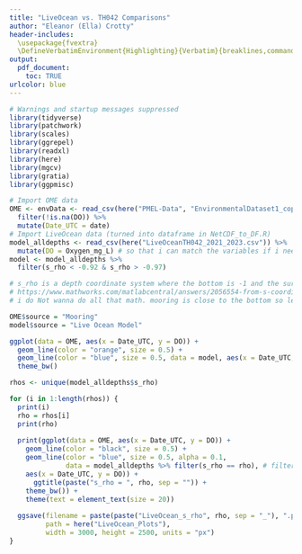 ```yaml
---
title: "LiveOcean vs. TH042 Comparisons"
author: "Eleanor (Ella) Crotty"
header-includes:
  \usepackage{fvextra}
  \DefineVerbatimEnvironment{Highlighting}{Verbatim}{breaklines,commandchars=\\\{\}}
output:
  pdf_document:
    toc: TRUE
urlcolor: blue
---
```


```r
# Warnings and startup messages suppressed
library(tidyverse)
library(patchwork)
library(scales)
library(ggrepel)
library(readxl)
library(here)
library(mgcv)
library(gratia)
library(ggpmisc)
```

```r
# Import OME data
OME <- envData <- read_csv(here("PMEL-Data", "EnvironmentalDataset1_copy.csv")) %>% # full data with 2023
  filter(!is.na(DO)) %>% 
  mutate(Date_UTC = date)
# Import LiveOcean data (turned into dataframe in NetCDF_to_DF.R)
model_alldepths <- read_csv(here("LiveOceanTH042_2021_2023.csv")) %>% 
  mutate(DO = Oxygen_mg_L) # so that i can match the variables if i need to
model <- model_alldepths %>% 
  filter(s_rho < -0.92 & s_rho > -0.97) 

# s_rho is a depth coordinate system where the bottom is -1 and the surface is 0
# https://www.mathworks.com/matlabcentral/answers/2056554-from-s-coordinate-at-rho-points-to-depth
# i do Not wanna do all that math. mooring is close to the bottom so let's use -0.95 rho

OME$source = "Mooring"
model$source = "Live Ocean Model"
```

```r
ggplot(data = OME, aes(x = Date_UTC, y = DO)) +
  geom_line(color = "orange", size = 0.5) +
  geom_line(color = "blue", size = 0.5, data = model, aes(x = Date_UTC, y = DO)) +
  theme_bw()
```

```r
rhos <- unique(model_alldepths$s_rho)

for (i in 1:length(rhos)) {
  print(i)
  rho = rhos[i]
  print(rho)
  
  print(ggplot(data = OME, aes(x = Date_UTC, y = DO)) +
    geom_line(color = "black", size = 0.5) +
    geom_line(color = "blue", size = 0.5, alpha = 0.1, 
              data = model_alldepths %>% filter(s_rho == rho), # filter for 1 rho
    aes(x = Date_UTC, y = DO)) +
      ggtitle(paste("s_rho = ", rho, sep = "")) +
    theme_bw()) +
    theme(text = element_text(size = 20))
  
  ggsave(filename = paste(paste("LiveOcean_s_rho", rho, sep = "_"), ".png", sep = ""), 
         path = here("LiveOcean_Plots"),
         width = 3000, height = 2500, units = "px")
}
```